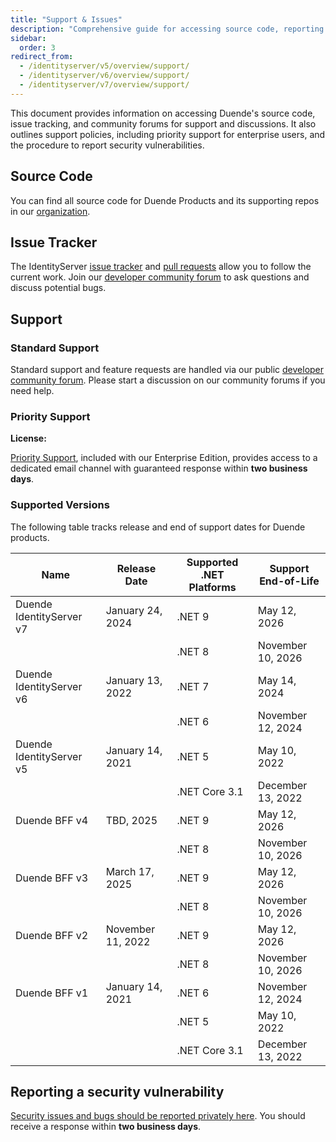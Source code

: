 ```yaml
---
title: "Support & Issues"
description: "Comprehensive guide for accessing source code, reporting issues, and obtaining support for Duende products."
sidebar:
  order: 3
redirect_from:
  - /identityserver/v5/overview/support/
  - /identityserver/v6/overview/support/
  - /identityserver/v7/overview/support/
---
```



This document provides information on accessing Duende's source code, issue tracking, and community forums for support
and discussions. It also outlines support policies, including priority support for enterprise users, and the procedure
to report security vulnerabilities.

## Source Code

You can find all source code for Duende Products and its supporting repos in
our [organization](https://github.com/duendesoftware).

<LinkCard
  description="Learn more about Duende's codebase"
  href="https://github.com/duendesoftware"
  title="Source Code"
  target="_blank"
/>

## Issue Tracker

The IdentityServer [issue tracker](https://github.com/DuendeSoftware/products/issues)
and [pull requests](https://github.com/DuendeSoftware/products/pulls) allow you to follow the current work.
Join our [developer community forum](https://github.com/DuendeSoftware/community/discussions) to ask questions and
discuss potential bugs.

<CardGrid>
  <LinkCard
    description="See what's coming up in the next release"
    href="https://github.com/DuendeSoftware/IdentityServer/milestones"
    title="Milestones"
    target="_blank"
  />
  <LinkCard
    description="See what's new in the latest release"
    href="https://github.com/DuendeSoftware/products/releases"
    title="Release Notes"
    target="_blank"
  />
</CardGrid>

## Support

### Standard Support

Standard support and feature requests are handled via our
public [developer community forum](https://github.com/DuendeSoftware/community/discussions). Please start a discussion
on our community forums if you need help.

<LinkCard
  description="Duende Developer Community Forum"
  href="https://github.com/DuendeSoftware/community/discussions"
  title="Get support on GitHub from the Duende community"
  target="_blank"
/>

### Priority Support

**License: <Badge text="Enterprise" />**

[Priority Support](https://duendesoftware.com/license/PrioritySupportLicense.pdf), included with our Enterprise Edition, provides access to a dedicated email channel with guaranteed response within **two business days**.

<LinkCard
  description="Learn more about Priority Support"
  href="https://duendesoftware.com/license/PrioritySupportLicense.pdf"
  title="Priority Support PDF"
/>

### Supported Versions

The following table tracks release and end of support dates for Duende products.

| Name                     | Release Date      | Supported .NET Platforms | Support End-of-Life |
|--------------------------|-------------------|--------------------------|---------------------|
| Duende IdentityServer v7 | January 24, 2024  | .NET 9                   | May 12, 2026        |
|                          |                   | .NET 8                   | November 10, 2026   |
| Duende IdentityServer v6 | January 13, 2022  | .NET 7                   | May 14, 2024        |
|                          |                   | .NET 6                   | November 12, 2024   |
| Duende IdentityServer v5 | January 14, 2021  | .NET 5                   | May 10, 2022        |
|                          |                   | .NET Core 3.1            | December 13, 2022   |
| Duende BFF v4            | TBD,      2025    | .NET 9                   | May 12, 2026        |
|                          |                   | .NET 8                   | November 10, 2026   |
| Duende BFF v3            | March 17, 2025    | .NET 9                   | May 12, 2026        |
|                          |                   | .NET 8                   | November 10, 2026   |
| Duende BFF v2            | November 11, 2022 | .NET 9                   | May 12, 2026        |
|                          |                   | .NET 8                   | November 10, 2026   |
| Duende BFF v1            | January 14, 2021  | .NET 6                   | November 12, 2024   |
|                          |                   | .NET 5                   | May 10, 2022        |
|                          |                   | .NET Core 3.1            | December 13, 2022   |

## Reporting a security vulnerability

[Security issues and bugs should be reported privately here](https://duendesoftware.com/contact/general). You should
receive a response within **two business days**.

<LinkCard
  description="privately report a security vulnerability"
  href="https://duendesoftware.com/contact/general"
  title="Report a security vulnerability"
  target="_blank"
/>
